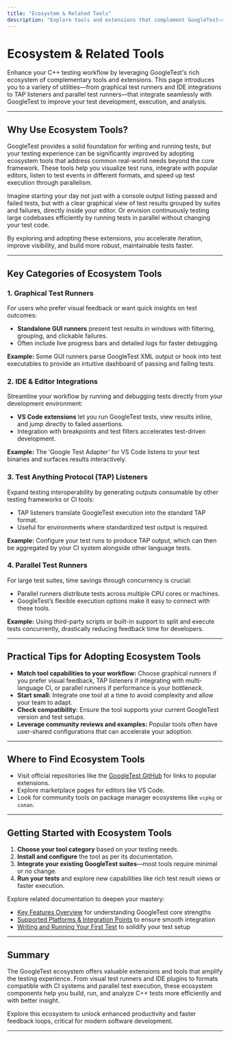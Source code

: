 ```yaml
---
title: "Ecosystem & Related Tools"
description: "Explore tools and extensions that complement GoogleTest—such as graphical test runners, VS Code integrations, TAP listeners, and parallel test runners. Enhance your C++ testing workflow by leveraging this thriving ecosystem."
---
```


# Ecosystem & Related Tools

Enhance your C++ testing workflow by leveraging GoogleTest's rich ecosystem of complementary tools and extensions. This page introduces you to a variety of utilities—from graphical test runners and IDE integrations to TAP listeners and parallel test runners—that integrate seamlessly with GoogleTest to improve your test development, execution, and analysis.

---

## Why Use Ecosystem Tools?

GoogleTest provides a solid foundation for writing and running tests, but your testing experience can be significantly improved by adopting ecosystem tools that address common real-world needs beyond the core framework. These tools help you visualize test runs, integrate with popular editors, listen to test events in different formats, and speed up test execution through parallelism.

Imagine starting your day not just with a console output listing passed and failed tests, but with a clear graphical view of test results grouped by suites and failures, directly inside your editor. Or envision continuously testing large codebases efficiently by running tests in parallel without changing your test code.

By exploring and adopting these extensions, you accelerate iteration, improve visibility, and build more robust, maintainable tests faster.

---

## Key Categories of Ecosystem Tools

### 1. Graphical Test Runners

For users who prefer visual feedback or want quick insights on test outcomes:

- **Standalone GUI runners** present test results in windows with filtering, grouping, and clickable failures.
- Often include live progress bars and detailed logs for faster debugging.

**Example:** Some GUI runners parse GoogleTest XML output or hook into test executables to provide an intuitive dashboard of passing and failing tests.

### 2. IDE & Editor Integrations

Streamline your workflow by running and debugging tests directly from your development environment:

- **VS Code extensions** let you run GoogleTest tests, view results inline, and jump directly to failed assertions.
- Integration with breakpoints and test filters accelerates test-driven development.

**Example:** The ‘Google Test Adapter’ for VS Code listens to your test binaries and surfaces results interactively.

### 3. Test Anything Protocol (TAP) Listeners

Expand testing interoperability by generating outputs consumable by other testing frameworks or CI tools:

- TAP listeners translate GoogleTest execution into the standard TAP format.
- Useful for environments where standardized test output is required.

**Example:** Configure your test runs to produce TAP output, which can then be aggregated by your CI system alongside other language tests.

### 4. Parallel Test Runners

For large test suites, time savings through concurrency is crucial:

- Parallel runners distribute tests across multiple CPU cores or machines.
- GoogleTest’s flexible execution options make it easy to connect with these tools.

**Example:** Using third-party scripts or built-in support to split and execute tests concurrently, drastically reducing feedback time for developers.

---

## Practical Tips for Adopting Ecosystem Tools

- **Match tool capabilities to your workflow:** Choose graphical runners if you prefer visual feedback, TAP listeners if integrating with multi-language CI, or parallel runners if performance is your bottleneck.
- **Start small:** Integrate one tool at a time to avoid complexity and allow your team to adapt.
- **Check compatibility:** Ensure the tool supports your current GoogleTest version and test setups.
- **Leverage community reviews and examples:** Popular tools often have user-shared configurations that can accelerate your adoption.

---

## Where to Find Ecosystem Tools

- Visit official repositories like the [GoogleTest GitHub](https://github.com/google/googletest) for links to popular extensions.
- Explore marketplace pages for editors like VS Code.
- Look for community tools on package manager ecosystems like `vcpkg` or `conan`.

---

## Getting Started with Ecosystem Tools

1. **Choose your tool category** based on your testing needs.
2. **Install and configure** the tool as per its documentation.
3. **Integrate your existing GoogleTest suites**—most tools require minimal or no change.
4. **Run your tests** and explore new capabilities like rich test result views or faster execution.

Explore related documentation to deepen your mastery:

- [Key Features Overview](../feature-glance-integration/key-features-overview) for understanding GoogleTest core strengths
- [Supported Platforms & Integration Points](../feature-glance-integration/platforms-integration) to ensure smooth integration
- [Writing and Running Your First Test](../../getting-started/first-test-experience/writing-first-test) to solidify your test setup


---

## Summary

The GoogleTest ecosystem offers valuable extensions and tools that amplify the testing experience. From visual test runners and IDE plugins to formats compatible with CI systems and parallel test execution, these ecosystem components help you build, run, and analyze C++ tests more efficiently and with better insight.

Explore this ecosystem to unlock enhanced productivity and faster feedback loops, critical for modern software development.

---